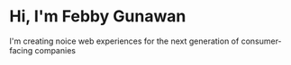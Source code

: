 # Hi, I'm Febby Gunawan

I'm creating noice web experiences for the next generation of consumer-facing companies
